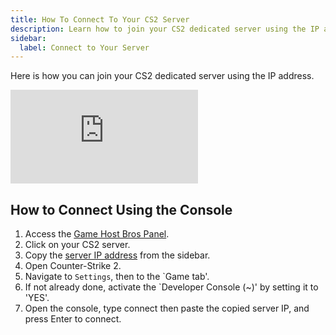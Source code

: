 ```yaml
---
title: How To Connect To Your CS2 Server
description: Learn how to join your CS2 dedicated server using the IP address.
sidebar:
  label: Connect to Your Server
---
```


Here is how you can join your CS2 dedicated server using the IP address.

<iframe src="https://www.youtube.com/embed/c4m_XmZyUv8?si=NgrmmYo98LRzEOix" title="YouTube video player" frameborder="0" allow="accelerometer; autoplay; clipboard-write; encrypted-media; gyroscope; picture-in-picture; web-share" allowfullscreen></iframe>

## How to Connect Using the Console

1. Access the [Game Host Bros Panel](https://panel.gamehostbros.com/).
2. Click on your CS2 server.
3. Copy the [server IP address](https://www.youtube.com/watch?v=Ap7DtDF-wYg) from the sidebar.
4. Open Counter-Strike 2.
5. Navigate to `Settings`, then to the `Game tab'.
6. If not already done, activate the `Developer Console (~)' by setting it to 'YES'.
7. Open the console, type connect then paste the copied server IP, and press Enter to connect.
